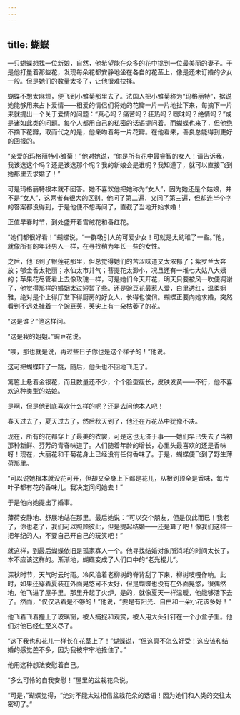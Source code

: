 ```yaml
---
---
---
```

title: 蝴蝶
---



一只蝴蝶想找一位新娘，自然，他希望能在众多的花中挑到一位最美丽的妻子。于是他打量着那些花，发现每朵花都安静地坐在各自的花茎上，像是还未订婚的少女一般。但是她们的数量太多了，让他很难抉择。

蝴蝶不想太麻烦，便飞到小雏菊那里去了。法国人把小雏菊称为“玛格丽特”，据说她能够用来占卜爱情——相爱的情侣们将她的花瓣一片一片地扯下来，每摘下一片来就提出一个关于爱情的问题：“真心吗？痛苦吗？狂热吗？暧昧吗？绝情吗？”或是诸如此类的问题。每个人都用自己的私密的话语提问着。而蝴蝶也来了，但他绝不摘下花瓣，取而代之的是，他亲吻着每一片花瓣。在他看来，善良总能得到更好的回报的。

“亲爱的玛格丽特小雏菊！”他对她说，“你是所有花中最睿智的女人！请告诉我，我该选这个吗？还是该选那个呢？我的新娘会是谁呢？我知道了，就可以直接飞到她那里去求婚了！”

可是玛格丽特根本就不回答。她不喜欢他把她称为“女人”，因为她还是个姑娘，并不是“女人”，这两者有很大的区别。他问了第二遍，又问了第三遍，但却连半个字的答案都没得到，于是他便不想再问了，直截了当地开始求婚！

正值早春时节，到处盛开着雪绒花和番红花。

“她们都很好看！”蝴蝶说，“一群吸引人的可爱少女！可就是太幼稚了一些。”他，就像所有的年轻男人一样，在寻找稍为年长一些的女性。

之后，他飞到了银莲花那里，但总觉得她们的苦涩味道又太浓郁了；紫罗兰太奔放；郁金香太艳丽；水仙太市井气；菩提花太渺小，况且还有一堆七大姑八大姨的；苹果花尽管看上去像玫瑰一样，可是她们今天开花，明天只要被风一吹便凋谢了，他觉得那样的婚姻太过短暂了些。还是豌豆花最惹人爱，白里透红，温柔娴雅，绝对是个上得厅堂下得厨房的好女人，长得也俊俏。蝴蝶正要向她求婚，突然看到不远处挂着一个豌豆荚，荚尖上有一朵枯萎了的花。

“这是谁？”他这样问。

“这是我的姐姐。”豌豆花说。

“噢，那也就是说，再过些日子你也是这个样子的！”他说。

这可把蝴蝶吓了一跳，随后，他头也不回地飞走了。

篱笆上悬着金银花，而且数量还不少，个个脸型瘦长，皮肤发黄——不行，他不喜欢这种类型的姑娘。

是啊，但是他到底喜欢什么样的呢？还是去问他本人吧！

春天过去了，夏天过去了，然后秋天到了，他还在万花丛中犹豫不决。

现在，所有的花都穿上了最美的衣裳，可是这也无济于事——她们早已失去了当初那种新鲜、芬芳的青春味道了。人们随着年龄的增长，心里头最喜欢的还是香味呀！现在，大丽花和干菊花身上已经没有任何香味了。于是，蝴蝶便飞到了野生薄荷那里。

“可以说她根本就没花可开，但却又全身上下都是花儿，从根到顶全是香味，每片叶子都有花的香味儿。我决定问问她去！”

于是他向她提出了婚事。

薄荷安静地、舒展地站在那里。最后她说：“可以交个朋友，但是仅此而已！我老了，你也老了，我们可以照顾彼此，但是提起结婚——还是算了吧！像我们这样一把年纪的人，不要自己开自己的玩笑吧！”

就这样，到最后蝴蝶依旧是孤家寡人一个。他寻找结婚对象所消耗的时间太长了，本不应该这样的。渐渐地，蝴蝶变成了人们口中的“老光棍儿”。

深秋时节，天气时云时雨。冷风沿着老柳树的脊背刮了下来，柳树吱嘎作响。此时，如果还穿着夏装在外面晃悠可不太好，但是蝴蝶也没有在外面晃悠，很偶然地，他飞进了屋子里。那里升起了火炉，是的，就像夏天一样温暖，他能够活下去了。然而，“仅仅活着是不够的！”他说，“要是有阳光、自由和一朵小花该多好！”

他飞着飞着撞上了玻璃窗，被人捕捉和观赏，被人用大头针钉在一个小盒子里。他们对他已经仁至义尽了。

“这下我也和花儿一样长在花茎上了！”蝴蝶说，“但这真不怎么好受！这应该和结婚的感觉差不多，因为我被牢牢地拴住了。”

他用这种想法安慰着自己。

“多么可怜的自我安慰！”屋里的盆栽花朵说。

“可是，”蝴蝶觉得，“绝对不能太过相信盆栽花朵的话语！因为她们和人类的交往太密切了。”